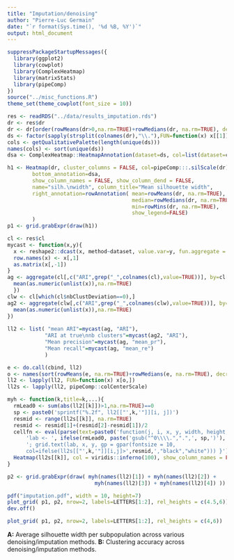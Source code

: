 ```yaml
---
title: "Imputation/denoising"
author: "Pierre-Luc Germain"
date: "`r format(Sys.time(), '%d %B, %Y')`"
output: html_document
---
```


```r
suppressPackageStartupMessages({
  library(ggplot2)
  library(cowplot)
  library(ComplexHeatmap)
  library(matrixStats)
  library(pipeComp)
})
source("../misc_functions.R")
theme_set(theme_cowplot(font_size = 10))
```


```r
res <- readRDS("../data/results_imputation.rds")
dr <- res$dr
dr <- dr[order(rowMeans(dr>0,na.rm=TRUE)+rowMedians(dr, na.rm=TRUE), decreasing=TRUE),order(colMeans(dr,na.rm=TRUE),decreasing=TRUE)]
ds <- factor(sapply(strsplit(colnames(dr),"\\."),FUN=function(x) x[[1]]))
cols <- getQualitativePalette(length(unique(ds)))
names(cols) <- sort(unique(ds))
dsa <- ComplexHeatmap::HeatmapAnnotation(dataset=ds, col=list(dataset=cols), show_annotation_name = FALSE, show_legend=TRUE)

h1 <- Heatmap(dr, cluster_columns = FALSE, col=pipeComp:::.silScale(dr), cluster_rows = FALSE, 
        bottom_annotation=dsa,
        show_column_names = FALSE, show_column_dend = FALSE, 
        name="silh.\nwidth", column_title="Mean silhouette width", 
        right_annotation=rowAnnotation( mean=rowMeans(dr, na.rm=TRUE), 
                                        median=rowMedians(dr, na.rm=TRUE), 
                                        min=rowMins(dr, na.rm=TRUE), 
                                        show_legend=FALSE)
        )
p1 <- grid.grabExpr(draw(h1))

cl <- res$cl
mycast <- function(x,y){
  x <- reshape2::dcast(x, method~dataset, value.var=y, fun.aggregate = mean, na.rm=TRUE)
  row.names(x) <- x[,1]
  as.matrix(x[,-1])
}
ag <- aggregate(cl[,c("ARI",grep("_",colnames(cl),value=TRUE))], by=cl[,1:2], FUN=function(x){
  mean(as.numeric(unlist(x)),na.rm=TRUE)
  })
clw <- cl[which(cl$nbClustDeviation==0),]
ag2 <- aggregate(clw[,c("ARI",grep("_",colnames(clw),value=TRUE))], by=clw[,1:2], FUN=function(x){
  mean(as.numeric(unlist(x)),na.rm=TRUE)
})
  
ll2 <- list( "mean ARI"=mycast(ag, "ARI"),
            "ARI at true\nnb clusters"=mycast(ag2, "ARI"),
            "Mean precision"=mycast(ag, "mean_pr"),
            "Mean recall"=mycast(ag, "mean_re")
            )

e <- do.call(cbind, ll2)
o <- names(sort(rowMeans(e, na.rm=TRUE)+rowMedians(e, na.rm=TRUE), decreasing=TRUE))
ll2 <- lapply(ll2, FUN=function(x) x[o,])
ll2s <- lapply(ll2, pipeComp::colCenterScale)

myh <- function(k,title=k,...){
  rmLead0 <- sum(abs(ll2[[k]])>1,na.rm=TRUE)==0
  sp <- paste0('sprintf("%.2f", ll2[["',k,'"]][i, j])')
  resmid <- range(ll2s[[k]], na.rm=TRUE)
  resmid <- resmid[1]+(resmid[2]-resmid[1])/2
  cellfn <- eval(parse(text=paste0('function(j, i, x, y, width, height, fill){',
      'lab <- ', ifelse(rmLead0, paste('gsub("^0\\\\.",".",', sp,')'), sp),
      '; grid.text(lab, x, y, gp = gpar(fontsize = 10, 
      col=ifelse(ll2s[["',k,'"]][i,j]>',resmid,',"black","white"))) }')))
  Heatmap(ll2s[[k]], col = viridis::inferno(100), show_column_names = FALSE, bottom_annotation = pipeComp:::.ds_anno(colnames(ll2[[k]]), FALSE), cluster_columns=FALSE, cluster_rows = FALSE, show_heatmap_legend = FALSE, column_title=title, cell_fun=cellfn, ...)
}

p2 <- grid.grabExpr(draw( myh(names(ll2)[1]) + myh(names(ll2)[2]) + 
                            myh(names(ll2)[3]) + myh(names(ll2)[4]) ))
```

```r
pdf("imputation.pdf", width = 10, height=7)
plot_grid( p1, p2, nrow=2, labels=LETTERS[1:2], rel_heights = c(4.5,6))
dev.off()

plot_grid( p1, p2, nrow=2, labels=LETTERS[1:2], rel_heights = c(4,6))
```

**A:** Average silhouette width per subpopulation across various denoising/imputation methods. **B:** Clustering accuracy across denoising/imputation methods.